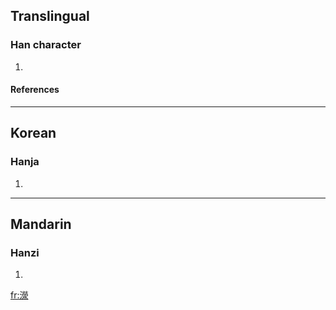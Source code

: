 ==Translingual==
===Han character===
{{Han char|rn=85|rad=水|as=14|sn=17|four=3913<sub>2</sub>|canj=水火火水 (EFFE)}}
# {{defn|Han|sort=水14}}
====References====
{{Han ref|kx=0657.290|dkj=18490|hdz=31773.050|uh=6FF4|ud=28660|bh=ED50|bd=60752}}

----
==Korean==
===Hanja===
{{ko-hanja|hangeul=영|eumhun=|rv=yeong|mr=yŏng|y=yeng}}
# {{defn|Korean}}

----
==Mandarin==
===Hanzi===
{{cmn-hanzi|pin=[[xíng]] (xing2)|wg=hsing<sup>2</sup>}}
# {{defn|Mandarin}}

[[fr:濴]]